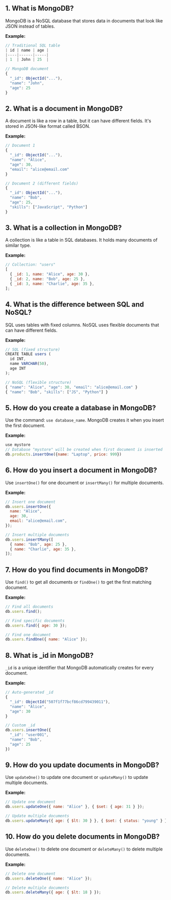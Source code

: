 ## 1. What is MongoDB?

MongoDB is a NoSQL database that stores data in documents that look like JSON instead of tables.

**Example:**

```javascript
// Traditional SQL table
| id | name | age |
|----|------|-----|
| 1  | John | 25  |

// MongoDB document
{
  "_id": ObjectId("..."),
  "name": "John",
  "age": 25
}
```

## 2. What is a document in MongoDB?

A document is like a row in a table, but it can have different fields. It's stored in JSON-like format called BSON.

**Example:**

```javascript
// Document 1
{
  "_id": ObjectId("..."),
  "name": "Alice",
  "age": 30,
  "email": "alice@email.com"
}

// Document 2 (different fields)
{
  "_id": ObjectId("..."),
  "name": "Bob",
  "age": 25,
  "skills": ["JavaScript", "Python"]
}
```

## 3. What is a collection in MongoDB?

A collection is like a table in SQL databases. It holds many documents of similar type.

**Example:**

```javascript
// Collection: "users"
[
  { _id: 1, name: "Alice", age: 30 },
  { _id: 2, name: "Bob", age: 25 },
  { _id: 3, name: "Charlie", age: 35 },
];
```

## 4. What is the difference between SQL and NoSQL?

SQL uses tables with fixed columns. NoSQL uses flexible documents that can have different fields.

**Example:**

```javascript
// SQL (fixed structure)
CREATE TABLE users (
  id INT,
  name VARCHAR(50),
  age INT
);

// NoSQL (flexible structure)
{ "name": "Alice", "age": 30, "email": "alice@email.com" }
{ "name": "Bob", "skills": ["JS", "Python"] }
```

## 5. How do you create a database in MongoDB?

Use the command: `use database_name`. MongoDB creates it when you insert the first document.

**Example:**

```javascript
use mystore
// Database "mystore" will be created when first document is inserted
db.products.insertOne({name: "Laptop", price: 999})
```

## 6. How do you insert a document in MongoDB?

Use `insertOne()` for one document or `insertMany()` for multiple documents.

**Example:**

```javascript
// Insert one document
db.users.insertOne({
  name: "Alice",
  age: 30,
  email: "alice@email.com",
});

// Insert multiple documents
db.users.insertMany([
  { name: "Bob", age: 25 },
  { name: "Charlie", age: 35 },
]);
```

## 7. How do you find documents in MongoDB?

Use `find()` to get all documents or `findOne()` to get the first matching document.

**Example:**

```javascript
// Find all documents
db.users.find();

// Find specific documents
db.users.find({ age: 30 });

// Find one document
db.users.findOne({ name: "Alice" });
```

## 8. What is \_id in MongoDB?

`_id` is a unique identifier that MongoDB automatically creates for every document.

**Example:**

```javascript
// Auto-generated _id
{
  "_id": ObjectId("507f1f77bcf86cd799439011"),
  "name": "Alice",
  "age": 30
}

// Custom _id
db.users.insertOne({
  "_id": "user001",
  "name": "Bob",
  "age": 25
})
```

## 9. How do you update documents in MongoDB?

Use `updateOne()` to update one document or `updateMany()` to update multiple documents.

**Example:**

```javascript
// Update one document
db.users.updateOne({ name: "Alice" }, { $set: { age: 31 } });

// Update multiple documents
db.users.updateMany({ age: { $lt: 30 } }, { $set: { status: "young" } });
```

## 10. How do you delete documents in MongoDB?

Use `deleteOne()` to delete one document or `deleteMany()` to delete multiple documents.

**Example:**

```javascript
// Delete one document
db.users.deleteOne({ name: "Alice" });

// Delete multiple documents
db.users.deleteMany({ age: { $lt: 18 } });
```

